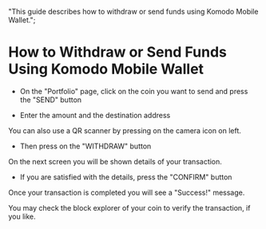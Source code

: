   "This guide describes how to withdraw or send funds using Komodo Mobile Wallet.";


# How to Withdraw or Send Funds Using Komodo Mobile Wallet

*   On the "Portfolio" page, click on the coin you want to send and press the "SEND" button

<OptimizedImage title=" How to Withdraw or Send Funds Using Komodo Mobile Wallet" src={howToWithdraw1} alt=" How to Withdraw or Send Funds Using Komodo Mobile Wallet" />

*   Enter the amount and the destination address

You can also use a QR scanner by pressing on the camera icon on left.

*   Then press on the "WITHDRAW" button

<OptimizedImage title=" How to Withdraw or Send Funds Using Komodo Mobile Wallet" src={howToWithdraw2} alt=" How to Withdraw or Send Funds Using Komodo Mobile Wallet" />

On the next screen you will be shown details of your transaction.

*   If you are satisfied with the details, press the "CONFIRM" button

<OptimizedImage title=" How to Withdraw or Send Funds Using Komodo Mobile Wallet" src={howToWithdraw3} alt=" How to Withdraw or Send Funds Using Komodo Mobile Wallet" />

Once your transaction is completed you will see a "Success!" message.

You may check the block explorer of your coin to verify the transaction, if you like.

<OptimizedImage title=" How to Withdraw or Send Funds Using Komodo Mobile Wallet" src={howToWithdraw4} alt=" How to Withdraw or Send Funds Using Komodo Mobile Wallet" />
